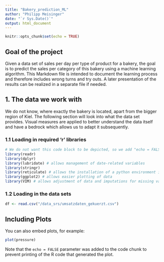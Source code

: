 ```yaml
---
title: "Bakery_prediction_ML"
author: "Philipp Meisinger"
date: "`r Sys.Date()`"
output: html_document
---
```


```r
knitr::opts_chunk$set(echo = TRUE)
```

## Goal of the project

Given a data set of sales per day per type of product for a bakery, the goal is to predict the sales per category of this bakery using a machine learning algorithm. This Markdown file is intended to document the learning process and therefore includes wrong turns and try outs. A later presentation of the results can be realized in a separate file if needed.

## 1. The data we work with

We do not know, where exactly the bakery is located, apart from the bigger region of Kiel. The following section will look into what the data set provides. Visual measures are applied to better understand the data itself and have a bedrock which allows us to adapt it subsequently.

### 1.1 Loading in required 'r' libraries

```r
# We do not want this code block to be depicted, so we add "echo = FALSE" in the declaration of the chunk
library(readr)
library(dplyr)
library(lubridate) # allows management of date-related variables
library(stringr)
library(reticulate) # allows the installation of a python environment inside the R environment
library(ggplot2) # allows easier plotting of data
library(VIM) # allows adjustment of data and imputations for missing values
```

### 1.2 Loading in the data sets

```r
df <- read.csv("/data_srs/umsatzdaten_gekuerzt.csv")

```

## Including Plots

You can also embed plots, for example:

```r
plot(pressure)
```

Note that the `echo = FALSE` parameter was added to the code chunk to prevent printing of the R code that generated the plot.
